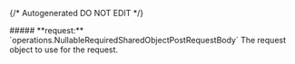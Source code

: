 {/* Autogenerated DO NOT EDIT  */}

<Collapsible>
    ##### **request:** `operations.NullableRequiredSharedObjectPostRequestBody`
    The request object to use for the request.
    <Collapsible.Break/>
    <NullableRequiredSharedObjectPostRequestBody/>
</Collapsible>

